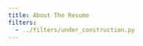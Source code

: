 ```yaml
---
title: About The Resume
filters:
  - ../filters/under_construction.py
---
```


::: { #under-construction }
:::
